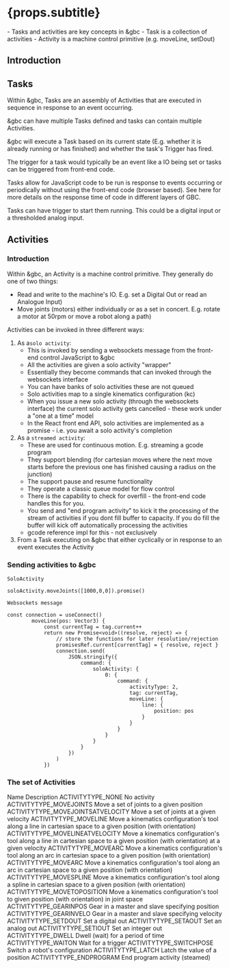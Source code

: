 
# {props.subtitle}
<Tldr>
    - Tasks and activities are key concepts in &gbc
    - Task is a collection of activities
    - Activity is a machine control primitive (e.g. moveLine, setDout)
</Tldr>

## Introduction

## Tasks

Within &gbc, Tasks are an assembly of Activities that are executed in sequence in response to an event occurring.

&gbc can have multiple Tasks defined and tasks can contain multiple Activities.

&gbc will execute a Task based on its current state (E.g. whether it is already running or has finished) and whether the task's Trigger has fired.

The trigger for a task would typically be an event like a IO being set or tasks can be triggered from front-end code.

Tasks allow for JavaScript code to be run is response to events occurring or periodically without using the front-end code (browser based). See <Link to="/docs/gbc/response_times"> here </Link> for more details on the response time of code in different layers of GBC.

Tasks can have trigger to start them running. This could be a digital input or a thresholded analog input.

## Activities

### Introduction

Within &gbc, an Activity is a machine control primitive. They generally do one of two things:

* Read and write to the machine's IO. E.g. set a Digital Out or read an Analogue Input)
* Move joints (motors) either individually or as a set in concert. E.g. rotate a motor at 50rpm or move a robot along a path)

Activities can be invoked in three different ways:

1. As a`solo activity`:
   - This is invoked by sending a websockets message from the front-end control JavaScript to &gbc
   - All the activities are given a solo activity "wrapper"
   - Essentially they become commands that can invoked through the websockets interface
   - You can have banks of solo activities these are not queued
   - Solo activities map to a single kinematics configuration (kc)
   - When you issue a new solo activity (through the websockets interface) the current solo activity gets cancelled - these work under a "one at a time" model
   - In the React front end API, solo activities are implemented as a promise - i.e. you await a solo activity's completion
2. As a `streamed activity`:
   - These are used for continuous motion. E.g. streaming a gcode program
   - They support blending (for cartesian moves where the next move starts before the previous one has finished causing a radius on the junction)
   - The support pause and resume functionality
   - They operate a classic queue model for flow control
   - There is the capability to check for overfill - the front-end code handles this for you.
   - You send and "end program activity" to kick it the processing of the stream of activities if you dont fill buffer to capacity. If you do fill the buffer will kick off automatically processing the activities
   - gcode reference impl for this - not exclusively
3. From a Task executing on &gbc that either cyclically or in response to an event executes the Activity


### Sending activities to &gbc

`SoloActivity`
```tsx
soloActivity.moveJoints([1000,0,0]).promise()
```

`Websockets message`

```tsx
const connection = useConnect()
        moveLine(pos: Vector3) {
            const currentTag = tag.current++
            return new Promise<void>((resolve, reject) => {
                // store the functions for later resolution/rejection
                promisesRef.current[currentTag] = { resolve, reject }
                connection.send(
                    JSON.stringify({
                        command: {
                            soloActivity: {
                                0: {
                                    command: {
                                        activityType: 2,
                                        tag: currentTag,
                                        moveLine: {
                                            line: {
                                                position: pos
                                            }
                                        }
                                    }
                                }
                            }
                        }
                    })
                )
            })

```


### The set of Activities

<BogStandardHeaderRow>
    <BogStandardCol span={7}>
Name
    </BogStandardCol>
    <BogStandardCol span={17}>
Description
    </BogStandardCol>
</BogStandardHeaderRow>

<BogStandardRow>
    <BogStandardCol span={7}>
        ACTIVITYTYPE_NONE
    </BogStandardCol>
    <BogStandardCol span={17}>
    No activity
    </BogStandardCol>
</BogStandardRow>

<BogStandardRow>
    <BogStandardCol span={7}>
        ACTIVITYTYPE_MOVEJOINTS
    </BogStandardCol>
    <BogStandardCol span={17}>
        Move a set of joints to a given position
    </BogStandardCol>
</BogStandardRow>

<BogStandardRow>
    <BogStandardCol span={7}>
        ACTIVITYTYPE_MOVEJOINTSATVELOCITY
    </BogStandardCol>
    <BogStandardCol span={17}>
        Move a set of joints at a given velocity
    </BogStandardCol>
</BogStandardRow>

<BogStandardRow>
    <BogStandardCol span={7}>
        ACTIVITYTYPE_MOVELINE
    </BogStandardCol>
    <BogStandardCol span={17}>
        Move a kinematics configuration's tool along a line in cartesian space to a given position (with orientation)
    </BogStandardCol>
</BogStandardRow>

<BogStandardRow>
    <BogStandardCol span={7}>
        ACTIVITYTYPE_MOVELINEATVELOCITY
    </BogStandardCol>
    <BogStandardCol span={17}>
        Move a kinematics configuration's tool along a line in cartesian space to a given position (with orientation) at a given velocity
    </BogStandardCol>
</BogStandardRow>

<BogStandardRow>
    <BogStandardCol span={7}>
        ACTIVITYTYPE_MOVEARC
    </BogStandardCol>
    <BogStandardCol span={17}>
        Move a kinematics configuration's tool along an arc in cartesian space to a given position (with orientation)
    </BogStandardCol>
</BogStandardRow>


<BogStandardRow>
    <BogStandardCol span={7}>
        ACTIVITYTYPE_MOVEARC
    </BogStandardCol>
    <BogStandardCol span={17}>
        Move a kinematics configuration's tool along an arc in cartesian space to a given position (with orientation)
    </BogStandardCol>
</BogStandardRow>


<BogStandardRow>
    <BogStandardCol span={7}>
        ACTIVITYTYPE_MOVESPLINE
    </BogStandardCol>
    <BogStandardCol span={17}>
        Move a kinematics configuration's tool along a spline in cartesian space to a given position (with orientation)
    </BogStandardCol>
</BogStandardRow>

<BogStandardRow>
    <BogStandardCol span={7}>
        ACTIVITYTYPE_MOVETOPOSITION
    </BogStandardCol>
    <BogStandardCol span={17}>
        Move a kinematics configuration's tool to given position (with orientation) in joint space
    </BogStandardCol>
</BogStandardRow>



<BogStandardRow>
    <BogStandardCol span={7}>
        ACTIVITYTYPE_GEARINPOS
    </BogStandardCol>
    <BogStandardCol span={17}>
        Gear in a master and slave specifying position
    </BogStandardCol>
</BogStandardRow>


<BogStandardRow>
    <BogStandardCol span={7}>
        ACTIVITYTYPE_GEARINVELO
    </BogStandardCol>
    <BogStandardCol span={17}>
        Gear in a master and slave specifying velocity
    </BogStandardCol>
</BogStandardRow>


<BogStandardRow>
    <BogStandardCol span={7}>
        ACTIVITYTYPE_SETDOUT
    </BogStandardCol>
    <BogStandardCol span={17}>
        Set a digital out
    </BogStandardCol>
</BogStandardRow>


<BogStandardRow>
    <BogStandardCol span={7}>
        ACTIVITYTYPE_SETAOUT
    </BogStandardCol>
    <BogStandardCol span={17}>
        Set an analog out
    </BogStandardCol>
</BogStandardRow>

<BogStandardRow>
    <BogStandardCol span={7}>
        ACTIVITYTYPE_SETIOUT
    </BogStandardCol>
    <BogStandardCol span={17}>
        Set an integer out
    </BogStandardCol>
</BogStandardRow>

<BogStandardRow>
    <BogStandardCol span={7}>
        ACTIVITYTYPE_DWELL
    </BogStandardCol>
    <BogStandardCol span={17}>
        Dwell (wait) for a period of time
    </BogStandardCol>
</BogStandardRow>

<BogStandardRow>
    <BogStandardCol span={7}>
        ACTIVITYTYPE_WAITON
    </BogStandardCol>
    <BogStandardCol span={17}>
        Wait for a trigger
    </BogStandardCol>
</BogStandardRow>

<BogStandardRow>
    <BogStandardCol span={7}>
        ACTIVITYTYPE_SWITCHPOSE
    </BogStandardCol>
    <BogStandardCol span={17}>
        Switch a robot's configuration
    </BogStandardCol>
</BogStandardRow>

<BogStandardRow>
    <BogStandardCol span={7}>
        ACTIVITYTYPE_LATCH
    </BogStandardCol>
    <BogStandardCol span={17}>
        Latch the value of a position
    </BogStandardCol>
</BogStandardRow>

<BogStandardRow>
    <BogStandardCol span={7}>
        ACTIVITYTYPE_ENDPROGRAM
    </BogStandardCol>
    <BogStandardCol span={17}>
        End program activity (steamed)
    </BogStandardCol>
</BogStandardRow>

